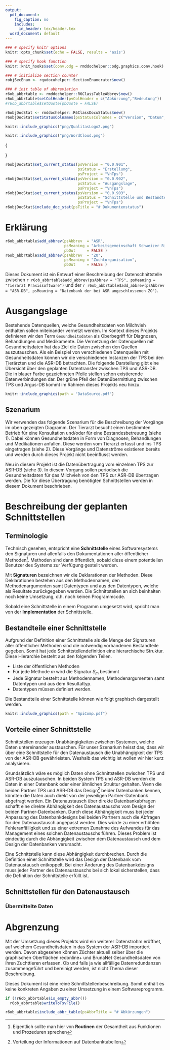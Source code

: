 ```yaml
---
output:
  pdf_document:
    fig_caption: no
    includes:
      in_header: tex/header.tex
  word_document: default
---
```


```r
### # specify knitr options
knitr::opts_chunk$set(echo = FALSE, results = 'asis')
```

```r
### # specify hook function
knitr::knit_hooks$set(conv.odg = rmddochelper::odg.graphics.conv.hook)
```

```r
### # initialize section counter
robjSecEnum <- rqudocuhelper::SectionEnumerator$new()
```

```r
### # init table of abbreviation
r6ob_abbrtable <- rmddochelper::R6ClassTableAbbrev$new()
r6ob_abbrtable$setColHeader(pvColHeader = c("Abkürzung","Bedeutung"))
#r6ob_abbrtable$setQuote(pbQuote = FALSE)
```

```r
r6objDocStat <- rmddochelper::R6ClassDocuStatus$new()
r6objDocStat$setStatusColnames(psStatusColnames = c("Version", "Datum", "Wer","Status", "Projekt"))
```

```r
knitr::include_graphics("png/QualitasLogo2.png")
```

\fcolorbox{white}{white}{
	\parbox[t]{1.0\linewidth}{
		\centering \fontsize{12pt}{20pt}\selectfont % 
		\vspace*{0.1cm} % 

		\hfill Entwurf

		\vspace*{0.1cm} 
	}
}

\vspace*{0.25cm}

\fcolorbox{red}{white}{
	\parbox[t]{1.0\linewidth}{
		\centering \fontsize{25pt}{40pt}\selectfont %

		\vspace*{1.5cm}
    Schnittstelle zwischen TPS und ASR-DB

		\vspace*{1.5cm} % Space between the end of the title and the bottom of the grey box
	}
}

\vspace*{1cm}


```r
knitr::include_graphics("png/WordCloud.png")
```


\vspace{5ex}
{\centering \small
\hfill
\begin{tabular}{l}
Peter von Rohr                      \\
FB EDV, Qualitas AG                 \\
Chamerstrasse 56, CH-6300 Zug       \\
\verb+http://www.qualitasag.ch+     \\
\verb+peter.vonrohr@qualitasag.ch+  
\end{tabular}
}

\pagebreak

\tableofcontents

\pagebreak


```r
r6objDocStat$set_current_status(psVersion = "0.0.901",
                                psStatus = "Erstellung",  
                                psProject = "VnTps")
r6objDocStat$set_current_status(psVersion = "0.0.902",
                                psStatus = "Ausgangslage",  
                                psProject = "VnTps")
r6objDocStat$set_current_status(psVersion = "0.0.903",
                                psStatus = "Schnittstelle und Bestandteile",  
                                psProject = "VnTps")
r6objDocStat$include_doc_stat(psTitle = "# Dokumentenstatus")
```


\pagebreak


# Erklärung
```r
r6ob_abbrtable$add_abbrev(psAbbrev  = "ASR", 
                          psMeaning = "Arbeitsgemeinschaft Schweizer Rinderzüchter", 
                          pbOut     = FALSE )
r6ob_abbrtable$add_abbrev(psAbbrev  = "ZO", 
                          psMeaning = "Zuchtorganisation", 
                          pbOut     = FALSE )
```
Dieses Dokument ist ein Entwurf einer Beschreibung der Datenschnittstelle zwischen `r r6ob_abbrtable$add_abbrev(psAbbrev = "TPS", psMeaning = "Tierarzt Praxissoftware")` und der `r r6ob_abbrtable$add_abbrev(psAbbrev = "ASR-DB", psMeaning = "Datenbank der bei ASR angeschlossenen ZO")`.


# Ausgangslage
Bestehende Datenquellen, welche Gesundheitsdaten von Milchvieh enthalten sollen miteinander vernetzt werden. Im  Kontext dieses Projekts definieren wir den Term `Gesundheitsdaten` als Oberbegriff für Diagnosen, Behandlungen und Medikamente. Die Vernetzung der Datenquellen mit Gesundheitsdaten hat das Ziel die Daten zwischen den Quellen auszutauschen. Als ein Beispiel von verschiedenen Datenquellen mit Gesundheitsdaten können wir die verschiedenen Instanzen der TPS bei den Tierärzten und die ASR-DB betrachten. Die folgende Darstellung gibt eine Übersicht über den geplanten Datentransfer zwischen TPS und ASR-DB. Die in blauer Farbe gezeichneten Pfeile stellen schon existierende Datenverbindungen dar. Der grüne Pfeil der Datenübermittlung zwischen TPS und Argus-DB kommt im Rahmen dieses Projekts neu hinzu.


```r
knitr::include_graphics(path = "DataSource.pdf")
```

## Szenarium
Wir verwenden das folgende Szenarium für die Beschreibung der Vorgänge im oben gezeigten Diagramm. Der Tierarzt besucht einen bestimmten Betrieb für eine Konsultation und/oder für eine Bestandesbetreuung (siehe 1). Dabei können Gesundheitsdaten in Form von Diagnosen, Behandlungen und Medikationen anfallen. Diese werden vom Tierarzt erfasst und ins TPS eingetragen (siehe 2). Diese Vorgänge und Datenströme existieren bereits und werden durch dieses Projekt nicht beeinflusst werden.

Neu in diesem Projekt ist die Datenübertragung vom einzelnen TPS zur ASR-DB (siehe 3). In diesem Vorgang sollen periodisch die Gesundheitsdaten für das Milchvieh von den TPS zur ASR-DB übertragen werden. Die für diese Übertragung benötigten Schnittstellen werden in diesem Dokument beschrieben.


# Beschreibung der geplanten Schnittstellen
## Terminologie
Technisch gesehen, entspricht eine __Schnittstelle__ eines Softwaresystems den Signaturen und allenfalls den Dokumentationen aller öffentlicher Methoden^[Eigentlich sollte man hier von __Routinen__ der Gesamtheit aus Funktionen und Prozeduren sprechen]. Methoden sind dann öffentlich, sobald diese einem potentiellen Benutzer des Systems zur Verfügung gestellt werden. 

Mit __Signaturen__ bezeichnen wir die Deklarationen der Methoden. Diese Deklarationen bestehen aus den Methodennamen, den Methodenargumenten samt Datentypen und aus den Datentypen, welche als Resultate zurückgegeben werden. Die Schnittstellen an sich beinhalten noch keine Umsetzung, d.h. noch keinen Programmcode. 

Sobald eine Schnittstelle in einem Programm umgesetzt wird, spricht man von der __Implementation__ der Schnittstelle. 


## Bestandteile einer Schnittstelle
Aufgrund der Definition einer Schnittstelle als die Menge der Signaturen aller öffentlicher Methoden sind die notwendig vorhandenen Bestandteile gegeben. Somit hat jede Schnittstellendefinition eine hierarchische Struktur. Diese Hierarchie besteht aus den folgenden Teilen.

- Liste der öffentlichen Methoden
- Für jede Methode $m$ wird die Signatur $S_m$ bestimmt
- Jede Signatur besteht aus Methodennamen, Methodenargumenten samt Datentypen und aus dem Resultattyp.
- Datentypen müssen definiert werden. 

Die Bestandteile einer Schnittstelle können wie folgt graphisch dargestellt werden.

```r
knitr::include_graphics(path = "ApiComp.pdf")
```


## Vorteile einer Schnittstelle
Schnittstellen erzeugen Unabhängigkeiten zwischen Systemen, welche Daten untereinander austauschen. Für unser Szenarium heisst das, dass wir über eine Schnittstelle für den Datenaustausch die Unabhängigkeit der TPS von der ASR-DB gewährleisten. Weshalb das wichtig ist wollen wir hier kurz analysieren. 

Grundsätzlich wäre es möglich Daten ohne Schnittstellen zwischen TPS und ASR-DB auszutauschen. In beiden System TPS und ASR-DB werden die Daten in einer Datenbank oder einer ähnlichen Struktur gehalten. Wenn die beiden Partner TPS und ASR-DB das Design^[Verteilung der Informationen auf Datenbanktabellen] beider Datenbanken kennen, könnten die Daten auch direkt von der jeweiligen Partner-Datenbank abgefragt werden. Ein Datenaustausch über direkte Datenbankabfragen schafft eine direkte Abhängigkeit des Datenaustauschs vom Design der beiden Partner-Datenbanken. Durch diese Abhängigkeit muss bei jeder Anpassung des Datenbankdesigns bei beiden Partnern auch die Abfragen für den Datenaustausch angepasst werden. Dies würde zu einer erhöhten Fehleranfälligkeit und zu einer extremen Zunahme des Aufwandes für das Management eines solchen Datenaustauschs führen. Dieses Problem ist eindeutig durch die Abhängigkeit zwischen dem Datenaustausch und dem Design der Datenbanken verursacht.

Eine Schnittstelle kann diese Abhängigkeit durchbrechen. Durch die Definition einer Schnittstelle wird das Design der Datenbank vom Datenaustausch entkoppelt. Bei einer Änderung des Datenbankdesigns muss jeder Partner des Datenaustauschs bei sich lokal sicherstellen, dass die Definition der Schnittstelle erfüllt ist.


## Schnittstellen für den Datenaustausch

### Übermittelte Daten



# Abgrenzung
Mit der Umsetzung dieses Projekts wird ein weiterer Datenstrohm eröffnet, auf welchem Gesundheitsdaten in das System der ASR-DB importiert werden. Davon abgesehen können Züchter aktuell selber über die graphischen Oberflächen redonline+ und BrunaNet Gesundheitsdaten von ihren Zuchttieren erfassen. Ob und falls ja wie allfällige Datenredundanzen zusammengeführt und bereinigt werden, ist nicht Thema dieser Beschreibung.

Dieses Dokument ist eine reine Schnittstellenbeschreibung. Somit enthält es keine konkreten Angaben zu einer Umsetzung in einem Softwareprogramm.


<!-- ------------------------------------------------------------------------------------ --
  -- END of document:  Below this must not be anything, except the table of abbreviations --
  -- ------------------------------------------------------------------------------------ --> 

\pagebreak

```r
if (!r6ob_abbrtable$is_empty_abbr())
  r6ob_abbrtable$writeToTsvFile()
```

```r
r6ob_abbrtable$include_abbr_table(psAbbrTitle = "# Abkürzungen")
```





